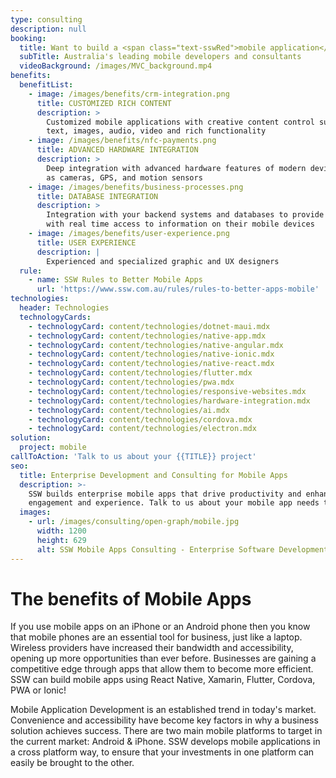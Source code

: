 ```yaml
---
type: consulting
description: null
booking:
  title: Want to build a <span class="text-sswRed">mobile application</span>?
  subTitle: Australia's leading mobile developers and consultants
  videoBackground: /images/MVC_background.mp4
benefits:
  benefitList:
    - image: /images/benefits/crm-integration.png
      title: CUSTOMIZED RICH CONTENT
      description: >
        Customized mobile applications with creative content control such as
        text, images, audio, video and rich functionality
    - image: /images/benefits/nfc-payments.png
      title: ADVANCED HARDWARE INTEGRATION
      description: >
        Deep integration with advanced hardware features of modern devices such
        as cameras, GPS, and motion sensors
    - image: /images/benefits/business-processes.png
      title: DATABASE INTEGRATION
      description: >
        Integration with your backend systems and databases to provide clients
        with real time access to information on their mobile devices
    - image: /images/benefits/user-experience.png
      title: USER EXPERIENCE
      description: |
        Experienced and specialized graphic and UX designers
  rule:
    - name: SSW Rules to Better Mobile Apps
      url: 'https://www.ssw.com.au/rules/rules-to-better-apps-mobile'
technologies:
  header: Technologies
  technologyCards:
    - technologyCard: content/technologies/dotnet-maui.mdx
    - technologyCard: content/technologies/native-app.mdx
    - technologyCard: content/technologies/native-angular.mdx
    - technologyCard: content/technologies/native-ionic.mdx
    - technologyCard: content/technologies/native-react.mdx
    - technologyCard: content/technologies/flutter.mdx
    - technologyCard: content/technologies/pwa.mdx
    - technologyCard: content/technologies/responsive-websites.mdx
    - technologyCard: content/technologies/hardware-integration.mdx
    - technologyCard: content/technologies/ai.mdx
    - technologyCard: content/technologies/cordova.mdx
    - technologyCard: content/technologies/electron.mdx
solution:
  project: mobile
callToAction: 'Talk to us about your {{TITLE}} project'
seo:
  title: Enterprise Development and Consulting for Mobile Apps
  description: >-
    SSW builds enterprise mobile apps that drive productivity and enhance user
    engagement and experience. Talk to us about your mobile app needs today.
  images:
    - url: /images/consulting/open-graph/mobile.jpg
      width: 1200
      height: 629
      alt: SSW Mobile Apps Consulting - Enterprise Software Development
---
```


# The benefits of **Mobile Apps**

If you use mobile apps on an iPhone or an Android phone then you know that mobile phones are an essential tool for business, just like a laptop. Wireless providers have increased their bandwidth and accessibility, opening up more opportunities than ever before. Businesses are gaining a competitive edge through apps that allow them to become more efficient. SSW can build mobile apps using React Native, Xamarin, Flutter, Cordova, PWA or Ionic!

<VideoEmbed url="https://www.youtube.com/watch?v=SebRctjvrVU" />

Mobile Application Development is an established trend in today's market. Convenience and accessibility have become key factors in why a business solution achieves success. There are two main mobile platforms to target in the current market: Android & iPhone. SSW develops mobile applications in a cross platform way, to ensure that your investments in one platform can easily be brought to the other.
